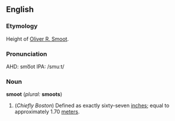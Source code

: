 ==English==

===Etymology===
Height of [http://en.wikipedia.org/wiki/Oliver_R._Smoot Oliver R. Smoot].

===Pronunciation===
AHD: smo͞ot
IPA: /smuːt/

===Noun===
'''smoot''' (''plural:'' '''smoots''')

# (''Chiefly Boston'') Defined as exactly sixty-seven [[inch|inches]]; equal to approximately 1.70 [[meter|meters]].